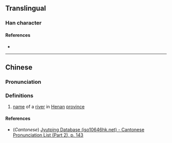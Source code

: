 {{character info/new}}
==Translingual==

===Han character===
{{Han char|rn=85|rad=水|as=11|sn=14|four=32137|canj=ENII,ENRI,XENRI|ids=⿰氵强}}

====References====
* {{Han ref|kx=0645.170|dkj=18124|hdz=31733.030|uh=6F12|ud=28434|bh=E27C|bd=57980}}

----

==Chinese==
{{zh-forms}}

===Pronunciation===
{{zh-pron
|m=qiáng
|c=koeng4
|mc=
|oc=
|ma=
|cat=pn
}}

===Definitions===
{{zh-hanzi}}

# [[name]] of a [[river]] in [[Henan]] [[province]]

====References====
* (''Cantonese'') [http://www.iso10646hk.net/jp/document/download.jsp Jyutping Database (iso10646hk.net) - Cantonese Pronunciation List (Part 2), p. 143]